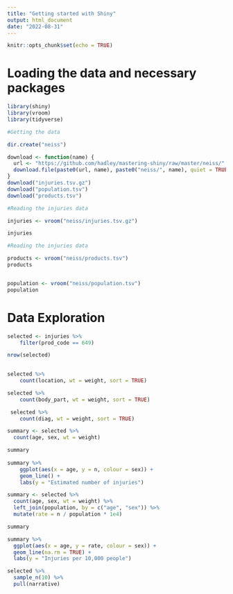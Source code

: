 ```yaml
---
title: "Getting started with Shiny"
output: html_document
date: "2022-08-31"
---
```


```r
knitr::opts_chunk$set(echo = TRUE)
```


# Loading the data and necessary packages

```r
library(shiny)
library(vroom)
library(tidyverse)
```

```r
#Getting the data

dir.create("neiss")

download <- function(name) {
  url <- "https://github.com/hadley/mastering-shiny/raw/master/neiss/"
  download.file(paste0(url, name), paste0("neiss/", name), quiet = TRUE)
}
download("injuries.tsv.gz")
download("population.tsv")
download("products.tsv")
```

```r
#Reading the injuries data

injuries <- vroom("neiss/injuries.tsv.gz")

injuries
```

```r
#Reading the injuries data

products <- vroom("neiss/products.tsv")
products


population <- vroom("neiss/population.tsv")
population

```
# Data Exploration

```r
selected <- injuries %>% 
    filter(prod_code == 649)

nrow(selected)
  
```

```r
selected %>%
    count(location, wt = weight, sort = TRUE)
```

```r
selected %>% 
    count(body_part, wt = weight, sort = TRUE)
```
```r
 selected %>% 
    count(diag, wt = weight, sort = TRUE)
```
```r
summary <- selected %>% 
  count(age, sex, wt = weight)

summary
    
summary %>% 
    ggplot(aes(x = age, y = n, colour = sex)) + 
    geom_line() + 
    labs(y = "Estimated number of injuries")


```
```r
summary <- selected %>% 
  count(age, sex, wt = weight) %>% 
  left_join(population, by = c("age", "sex")) %>% 
  mutate(rate = n / population * 1e4)

summary
```
```r
summary %>% 
  ggplot(aes(x = age, y = rate, colour = sex)) + 
  geom_line(na.rm = TRUE) + 
  labs(y = "Injuries per 10,000 people")
```

```r
selected %>% 
  sample_n(10) %>% 
  pull(narrative)
```





